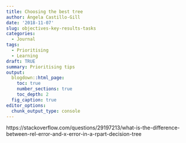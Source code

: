 ```yaml
---
title: Choosing the best tree
author: Ángela Castillo-Gill
date: '2018-11-07'
slug: objectives-key-results-tasks
categories:
  - Journal
tags: 
  - Prioritising
  - Learning
draft: TRUE
summary: Prioritising tips 
output:
  blogdown::html_page:
    toc: true
    number_sections: true
    toc_depth: 2
  fig_caption: true
editor_options: 
  chunk_output_type: console
---
```


https://stackoverflow.com/questions/29197213/what-is-the-difference-between-rel-error-and-x-error-in-a-rpart-decision-tree

